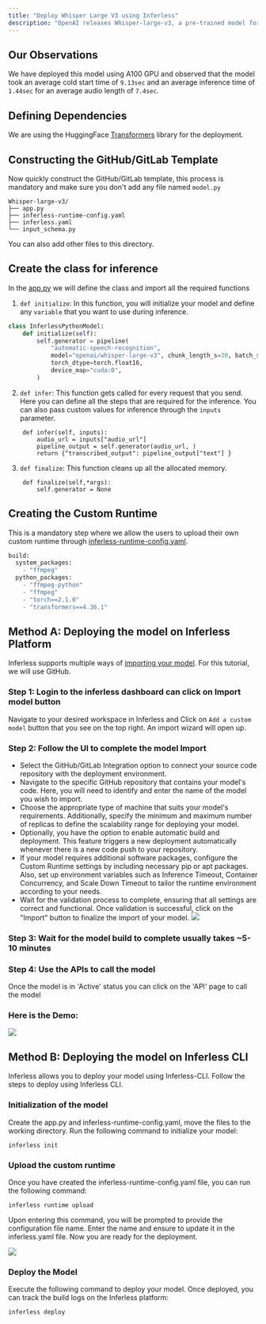 ```yaml
---
title: "Deploy Whisper Large V3 using Inferless"
description: "OpenAI releases Whisper-large-v3, a pre-trained model for automatic speech recognition (ASR) and speech translation"
---
```


## Our Observations

We have deployed this model using A100 GPU and observed that the model took an average cold start time of `9.13sec` and an average inference time of `1.44sec` for an average audio length of `7.4sec`.

## Defining Dependencies

We are using the HuggingFace [Transformers](https://github.com/huggingface/transformers) library for the deployment. 

## Constructing the GitHub/GitLab Template

Now quickly construct the GitHub/GitLab template, this process is mandatory and make sure you don't add any file named `model.py`

```
Whisper-large-v3/
├── app.py
├── inferless-runtime-config.yaml
├── inferless.yaml
└── input_schema.py
```

You can also add other files to this directory.

## Create the class for inference

In the [app.py](https://github.com/inferless/inferless_tutorials/tree/main/speech_recognition/Whisper-Large-v3/app.py) we will define the class and import all the required functions

1.  `def initialize`: In this function, you will initialize your model and define any `variable` that you want to use during inference.

```python
class InferlessPythonModel: 
    def initialize(self):
        self.generator = pipeline(
            "automatic-speech-recognition",
            model="openai/whisper-large-v3", chunk_length_s=30, batch_size=8,
            torch_dtype=torch.float16,
            device_map="cuda:0",
        )
```

2.  `def infer`: This function gets called for every request that you send. Here you can define all the steps that are required for the inference. You can also pass custom values for inference through the `inputs` parameter.

```
    def infer(self, inputs):
        audio_url = inputs["audio_url"]
        pipeline_output = self.generator(audio_url, )
        return {"transcribed_output": pipeline_output["text"] }
```

3.  `def finalize`: This function cleans up all the allocated memory.

```
    def finalize(self,*args):
        self.generator = None
```

## Creating the Custom Runtime

This is a mandatory step where we allow the users to upload their own custom runtime through [inferless-runtime-config.yaml](https://github.com/inferless/inferless_tutorials/tree/main/speech_recognition/Whisper-Large-v3/inferless-runtime-config.yaml).

```python
build:
  system_packages:
    - "ffmpeg"
  python_packages:
    - "ffmpeg-python"
    - "ffmpeg"
    - "torch==2.1.0"
    - "transformers==4.36.1"
```

##  Method A: Deploying the model on Inferless Platform

Inferless supports multiple ways of [importing your model](https://docs.inferless.com/model-import/file-structure-requirements). For this tutorial, we will use GitHub. 

### Step 1: Login to the inferless dashboard can click on Import model button
Navigate to your desired workspace in Inferless and Click on `Add a custom model` button that you see on the top right. An import wizard will open up.

### Step 2: Follow the UI to complete the model  Import
- Select the GitHub/GitLab Integration option to connect your source code repository with the deployment environment.
- Navigate to the specific GitHub repository that contains your model's code. Here, you will need to identify and enter the name of the model you wish to import.
- Choose the appropriate type of machine that suits your model's requirements. Additionally, specify the minimum and maximum number of replicas to define the scalability range for deploying your model.
- Optionally, you have the option to enable automatic build and deployment. This feature triggers a new deployment automatically whenever there is a new code push to your repository.
- If your model requires additional software packages, configure the Custom Runtime settings by including necessary pip or apt packages. Also, set up environment variables such as  Inference Timeout, Container Concurrency, and Scale Down Timeout to tailor the runtime environment according to your needs.
- Wait for the validation process to complete, ensuring that all settings are correct and functional. Once validation is successful, click on the "Import" button to finalize the import of your model.
![](/images/import.jpg)

### Step 3: Wait for the model build to complete usually takes ~5-10 minutes

### Step 4: Use the APIs to call the model
Once the model is in 'Active' status you can click on the 'API' page to call the model

### Here is the Demo:

![](/gif/gif10.gif)

 

## Method B: Deploying the model on Inferless CLI

Inferless allows you to deploy your model using Inferless-CLI. Follow the steps to deploy using Inferless CLI.

### Initialization of the model

Create the app.py and inferless-runtime-config.yaml, move the files to the working directory. Run the following command to initialize your model:

```
inferless init
```

### Upload the custom runtime

Once you have created the inferless-runtime-config.yaml file, you can run the following command:

```
inferless runtime upload
```

Upon entering this command, you will be prompted to provide the configuration file name. Enter the name and ensure to update it in the inferless.yaml file. Now you are ready for the deployment.

![](/images/llama70b-6.png)

### Deploy the Model

Execute the following command to deploy your model. Once deployed, you can track the build logs on the Inferless platform:

```
inferless deploy
```